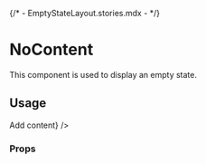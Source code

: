 {/* - EmptyStateLayout.stories.mdx - */}


<Meta title="components/NoContent" />

# NoContent

This component is used to display an empty state.

## Usage

<Canvas>
  <Story name="base">
    <Main>
      <NoContent
        content={{
          id: 'app.components.EmptyStateLayout.content-document',
          defaultMessage: "There's no content",
        }}
        action={<Button>Add content</Button>}
      />
    </Main>
  </Story>
</Canvas>

### Props

<ArgsTable of={NoContent} />
